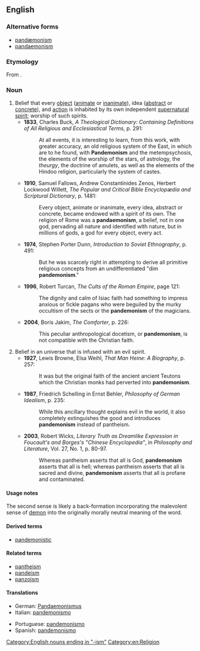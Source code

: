 ==English==

===Alternative forms===
* [[pandæmonism]]
* [[pandaemonism]]

===Etymology===
From {{confix|pan|demon|ism}}.

===Noun===
{{en-noun|-}}

# Belief that every [[object]] ([[animate]] or [[inanimate]]), idea ([[abstract]] or [[concrete]]), and [[action]] is inhabited by its own independent [[supernatural]] [[spirit]]; worship of such spirits.
#* '''1833''', Charles Buck, ''A Theological Dictionary: Containing Definitions of All Religious and Ecclesiastical Terms'', p. 291:
#*: At all events, it is interesting to learn, from this work, with greater accuracy, an old religious system of the East, in which are to he found, with '''Pandemonism''' and the metempsychosis, the elements of the worship of the stars, of astrology, the ''theurgy'', the doctrine of amulets, as well as the elements of the Hindoo religion, particularly the system of castes.
#* '''1910''', Samuel Fallows, Andrew Constantinides Zenos, Herbert Lockwood Willett, ''The Popular and Critical Bible Encyclopædia and Scriptural Dictionary'', p. 1481:
#*: Every object, animate or inanimate, every idea, abstract or concrete, became endowed with a spirit of its own. The religion of Rome was a '''pandaemonism''', a belief, not in one god, pervading all nature and identified with nature, but in millions of gods, a god for every object, every act.
#* '''1974''', Stephen Porter Dunn, ''Introduction to Soviet Ethnography'', p. 491:
#*: But he was scarcely right in attempting to derive all primitive religious concepts from an undifferentiated "dim '''pandemonism'''."
#* '''1996''', Robert Turcan, ''The Cults of the Roman Empire'', page 121:
#*: The dignity and calm of Isiac faith had something to impress anxious or fickle pagans who were beguiled by the murky occultism of the sects or the '''pandemonism''' of the magicians.
#* '''2004''', Boris Jakim, ''The Comforter'', p. 226:
#*: This peculiar anthropological docetism, or '''pandemonism''', is not compatible with the Christian faith.
# Belief in an universe that is infused with an evil spirit.
#* '''1927''', Lewis Browne, Elsa Weihl, ''That Man Heine: A Biography'', p. 257:
#*: It was but the original faith of the ancient ancient Teutons which the Christian monks had perverted into '''pandemonism'''.
#* '''1987''', Friedrich Schelling in Ernst Behler, ''Philosophy of German Idealism'', p. 235:
#*: While this ancillary thought explains evil in the world, it also completely extinguishes the good and introduces '''pandemonism''' instead of pantheism.
#* '''2003''', Robert Wicks, ''Literary Truth as Dreamlike Expression in Foucault's and Borges's "Chinese Encyclopedia"'', in ''Philosophy and Literature'', Vol. 27, No. 1, p. 80-97.
#*: Whereas pantheism asserts that all is God, '''pandemonism''' asserts that all is hell; whereas pantheism asserts that all is sacred and divine, '''pandemonism''' asserts that all is profane and contaminated.

====Usage notes====
The second sense is likely a back-formation incorporating the malevolent sense of [[demon]] into the originally morally neutral meaning of the word.

====Derived terms====
* [[pandemonistic]]

====Related terms====
* [[pantheism]]
* [[pandeism]]
* [[panzoism]]

====Translations====
{{checktrans-top}}
* German: [[Pandaemonismus]]
* Italian: [[pandemonismo]]
{{trans-mid}}
* Portuguese: [[pandemonismo]]
* Spanish: [[pandemonismo]]
{{trans-bottom}}

[[Category:English nouns ending in "-ism"]]
[[Category:en:Religion]]